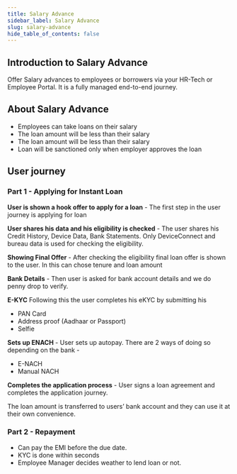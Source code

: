 ```yaml
---
title: Salary Advance
sidebar_label: Salary Advance
slug: salary-advance
hide_table_of_contents: false
---
```



## Introduction to Salary Advance

Offer Salary advances to employees or borrowers via your HR-Tech or Employee Portal. It is a fully managed end-to-end journey. 

## About Salary Advance

* Employees can take loans on their salary
* The loan amount will be less than their salary
* The loan amount will be less than their salary
* Loan will be sanctioned only when employer approves the loan

## User journey

### Part 1 - Applying for Instant Loan

**User is shown a hook offer to apply for a loan** - The first step in the user journey is applying for loan

**User shares his data and his eligibility is checked** - The user shares his Credit History, Device Data, Bank Statements. Only DeviceConnect and bureau data is used for checking the eligibility.

**Showing Final Offer** - After checking the eligibility final loan offer is shown to the user. In this can chose tenure and loan amount

**Bank Details** - Then user is asked for bank account details and we do penny drop to verify.


**E-KYC**
Following this the user completes his eKYC by submitting his 
* PAN Card
* Address proof  (Aadhaar or Passport)
* Selfie 

**Sets up ENACH** - User sets up autopay. There are 2 ways of doing so depending on the bank - 
* E-NACH
* Manual NACH

**Completes the application process** - User signs a loan agreement and completes the application journey.

The loan amount is transferred to users’ bank account and they can use it at their own convenience.

### Part 2 - Repayment


* Can pay the EMI before the due date.
* KYC is done within seconds
* Employee Manager decides weather to lend loan or not.

